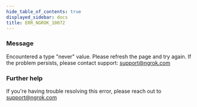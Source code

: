 ```yaml
---
hide_table_of_contents: true
displayed_sidebar: docs
title: ERR_NGROK_10072
---
```


### Message

Encountered a type "never" value. Please refresh the page and try again. If the problem persists, please contact support: support@ngrok.com

### Further help

If you're having trouble resolving this error, please reach out to [support@ngrok.com](mailto:support@ngrok.com?subject=Help%20with%20ERR_NGROK_10072)
